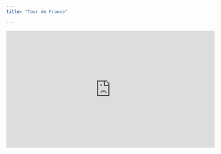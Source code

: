 ```yaml
---
title: "Tour de France"

---
```


<iframe width="560" height="315" src="https://www.youtube.com/embed/vT-DElIaKtE" title="YouTube video player" frameborder="0" allow="accelerometer; autoplay; clipboard-write; encrypted-media; gyroscope; picture-in-picture" allowfullscreen></iframe>
